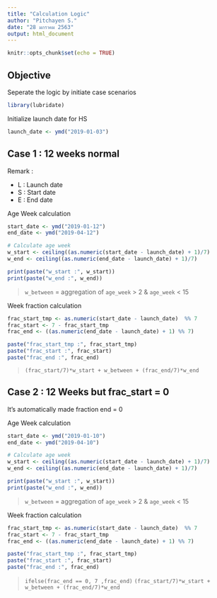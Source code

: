```yaml
---
title: "Calculation Logic"
author: "Pitchayen S."
date: "28 มกราคม 2563"
output: html_document
---
```


```r
knitr::opts_chunk$set(echo = TRUE)
```

## Objective

Seperate the logic by initiate case scenarios

```r
library(lubridate)
```

Initialize launch date for HS

```r
launch_date <- ymd("2019-01-03")
```

## Case 1 : 12 weeks normal

Remark :

* L : Launch date
* S : Start date
* E : End date

Age Week calculation
```r
start_date <- ymd("2019-01-12")
end_date <- ymd("2019-04-12")

# Calculate age week
w_start <- ceiling((as.numeric(start_date - launch_date) + 1)/7)
w_end <- ceiling((as.numeric(end_date - launch_date) + 1)/7)

print(paste("w_start :", w_start))
print(paste("w_end :", w_end))
```

> `w_between` = aggregation of `age_week` > 2 & `age_week` < 15

Week fraction calculation
```r
frac_start_tmp <- as.numeric(start_date - launch_date)  %% 7
frac_start <- 7 - frac_start_tmp
frac_end <- ((as.numeric(end_date - launch_date) + 1) %% 7)

paste("frac_start_tmp :", frac_start_tmp)
paste("frac_start :", frac_start)
paste("frac_end :", frac_end)
```

> `(frac_start/7)*w_start + w_between + (frac_end/7)*w_end`

## Case 2 : 12 Weeks but frac_start = 0

It's automatically made fraction end = 0

Age Week calculation
```r
start_date <- ymd("2019-01-10")
end_date <- ymd("2019-04-10")

# Calculate age week
w_start <- ceiling((as.numeric(start_date - launch_date) + 1)/7)
w_end <- ceiling((as.numeric(end_date - launch_date) + 1)/7)

print(paste("w_start :", w_start))
print(paste("w_end :", w_end))
```

> `w_between` = aggregation of `age_week` > 2 & `age_week` < 15

Week fraction calculation
```r
frac_start_tmp <- as.numeric(start_date - launch_date)  %% 7
frac_start <- 7 - frac_start_tmp
frac_end <- ((as.numeric(end_date - launch_date) + 1) %% 7)

paste("frac_start_tmp :", frac_start_tmp)
paste("frac_start :", frac_start)
paste("frac_end :", frac_end)
```

> `ifelse(frac_end == 0, 7 ,frac_end)`
> `(frac_start/7)*w_start + w_between + (frac_end/7)*w_end`

